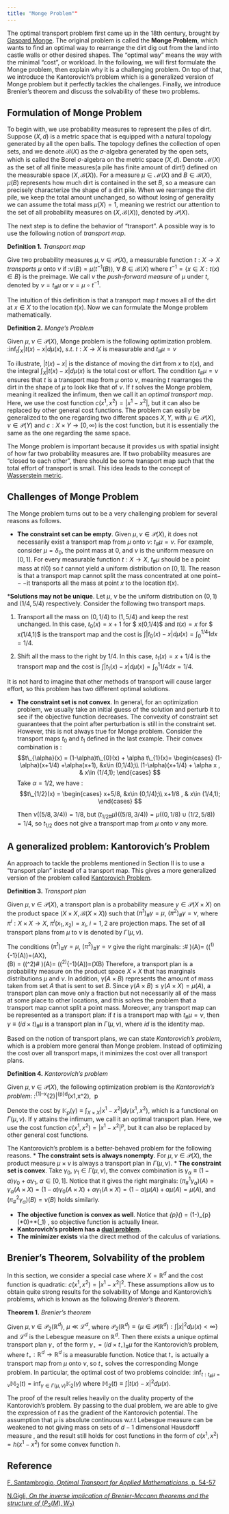 ```yaml
---
title: "Monge Problem""
---
```


The optimal transport problem first came up in the 18th century, brought by [Gaspard Monge](https://en.wikipedia.org/wiki/Gaspard_Monge). The original problem is called the **Monge Problem**, which wants to find an optimal way to rearrange the dirt dig out from the land into castle walls or other desired shapes. The "optimal way" means the way with the minimal "cost", or workload. In the following, we will first formulate the Monge problem, then explain why it is a challenging problem. On top of that, we introduce the Kantorovich's problem which is a generalized version of Monge problem but it perfectly tackles the challenges. Finally, we introduce Brenier's theorem and discuss the solvability of these two problems.

## Formulation of Monge Problem

To begin with, we use probability measures to represent the piles of dirt. Suppose $(X,d)$ is a metric space that is equipped with a natural topology generated by all the open balls. The topology defines the collection of open sets, and we denote $\mathcal{B}(X)$ as the $\sigma$-algebra generated by the open sets, which is called the Borel $\sigma$-algebra on the metric space $(X,d)$. Denote $\mathcal{M}(X)$ as the set of all finite measures(a pile has finite amount of dirt!) defined on the measurable space $(X,\mathcal{B}(X))$. For a measure $\mu\in\mathcal{M}(X)$ and $B\in\mathcal{B}(X)$, $\mu(B)$ represents how much dirt is contained in the set $B$, so a measure can precisely characterize the shape of a dirt pile. When we rearrange the dirt pile, we keep the total amount unchanged, so without losing of generality we can assume the total mass $\mu(X)=1$, meaning we restrict our attention to the set of all probability measures on $(X,\mathcal{B}(X))$, denoted by $\mathcal{P}(X)$.

The next step is to define the behavior of "transport". A possible way is to use the following notion of *transport map*.

**Definition 1.** *Transport map*

Give two probability measures $\mu,\nu\in\mathcal{P}(X)$, a measurable function $t:X\rightarrow X$ *transports* $\mu$ onto $\nu$ if :$\nu(B) = \mu(t^{-1}(B)),\ \forall \ B\in\mathcal{B}(X)$ where $t^{-1} = \{x\in X: t(x)\in B\}$ is the preimage. We call $\nu$ the *push-forward measure* of $\mu$ under $t$, denoted by $\nu = t_\# \mu$ or $\nu = \mu\circ t^{-1}$.

The intuition of this definition is that a transport map $t$ moves all of the dirt at $x\in X$ to the location $t(x)$. Now we can formulate the Monge problem mathematically.

**Definition 2.** *Monge's Problem*

Given $\mu,\nu\in\mathcal{P}(X)$, Monge problem is the following optimization problem. :$\inf_{t} \int_{X}|t(x)-x|d\mu(x), \ s.t. \ t:X\rightarrow X \ \text{is measurable and  }t_{\#}\mu = \nu$

To illustrate, $|t(x)-x|$ is the distance of moving the dirt from $x$ to $t(x)$, and the integral $\int_{X}|t(x)-x|d\mu(x)$ is the total cost or effort. The condition $t_{\#}\mu =\nu$ ensures that $t$ is a transport map from $\mu$ onto $\nu$, meaning $t$ rearranges the dirt in the shape of $\mu$ to look like that of $\nu$. If $t$ solves the Monge problem, meaning it realized the infimum, then we call it an *optimal transport map*. Here, we use the cost function $c(x^1,x^2)=|x^1-x^2|$, but it can also be replaced by other general cost functions. The problem can easily be generalized to the one regarding two different spaces $X,Y$, with $\mu\in\mathcal{P}(X)$, $\nu\in\mathcal{P}(Y)$ and $c:X\times Y\rightarrow[0,\infty)$ is the cost function, but it is essentially the same as the one regarding the same space.

The Monge problem is important because it provides us with spatial insight of how far two probability measures are. If two probability measures are "closed to each other", there should be some transport map such that the total effort of transport is small. This idea leads to the concept of [Wasserstein metric](http://34.106.105.83/wiki/1-Wasserstein_metric_and_generalizations).

## Challenges of Monge Problem

The Monge problem turns out to be a very challenging problem for several reasons as follows.

-   **The constraint set can be empty**. Given $\mu,\nu\in\mathcal{P}(X)$, it does not necessarily exist a transport map from $\mu$ onto $\nu$: $t_{\#}\mu=\nu$. For example, consider $\mu=\delta_{0}$, the point mass at $0$, and $\nu$ is the uniform measure on $[0,1]$. For every measurable function $t:X\rightarrow X$, $t_{\#}\mu$ should be a point mass at $t(0)$ so $t$ cannot yield a uniform distribution on $[0,1]$. The reason is that a transport map cannot split the mass concentrated at one point$---$it transports all the mass at point $x$ to the location $t(x)$.

\***Solutions may not be unique**. Let $\mu$, $\nu$ be the uniform distribution on $(0,1)$ and $(1/4,5/4)$ respectively. Consider the following two transport maps.

1.  Transport all the mass on $(0,1/4)$ to $(1,5/4)$ and keep the rest unchanged. In this case, $t_0(x) = x+1$ for \$ x\in (0,1/4)\$ and $t(x) = x$ for \$ x\in (1/4,1)\$ is the transport map and the cost is $\int|t_0(x)-x|d\mu(x) = \int_{0}^{1/4}1dx=1/4$.

2.  Shift all the mass to the right by $1/4$. In this case, $t_1(x)=x+1/4$ is the transport map and the cost is $\int |t_1(x)-x|d\mu(x) = \int_{0}^{1}1/4 dx = 1/4$.

It is not hard to imagine that other methods of transport will cause larger effort, so this problem has two different optimal solutions.

-   **The constraint set is not convex**. In general, for an optimization problem, we usually take an initial guess of the solution and perturb it to see if the objective function decreases. The convexity of constraint set guarantees that the point after perturbation is still in the constraint set. However, this is not always true for Monge problem. Consider the transport maps $t_{0}$ and $t_1$ defined in the last example. Their convex combination is : $$t\_{\alpha}(x) = (1-\alpha)t\_{0}(x) + \alpha t\_{1}(x)=
    \begin{cases}
    (1-\alpha)(x+1/4) +\alpha(x+1), &x\in (0,1/4);\\
    (1-\alpha)(x+1/4) + \alpha x , & x\in (1/4,1);
    \end{cases}
    $$ Take $\alpha = 1/2$, we have : $$t\_{1/2}(x) = 
    \begin{cases}
    x+5/8, &x\in (0,1/4);\\
    x+1/8 , & x\in (1/4,1);
    \end{cases}
    $$

    Then $\nu((5/8,3/4))= 1/8$, but $(t_{{1/2}\#}\mu)((5/8,3/4)) = \mu((0,1/8)\cup(1/2,5/8))=1/4$, so $t_{1/2}$ does not give a transport map from $\mu$ onto $\nu$ any more.

## A generalized problem: Kantorovich's Problem

An approach to tackle the problems mentioned in Section II is to use a "transport plan" instead of a transport map. This gives a more generalized version of the problem called [Kantorovich Problem](http://34.106.105.83/wiki/Kantorovich_Problem).

**Definition 3.** *Transport plan*

Given $\mu,\nu\in\mathcal{P}(X)$, a transport plan is a probability measure $\gamma\in \mathcal{P}(X\times X)$ on the product space $(X\times X,\mathcal{B}(X\times X))$ such that $(\pi^{1})_{\#} \gamma = \mu$, $(\pi^{2})_{\#}\gamma = \nu$, where $\pi^{i}:X\times X\rightarrow X$, $\pi^{i}(x_1,x_2)=x_i$, $i =1,2$ are projection maps. The set of all transport plans from $\mu$ to $\nu$ is denoted by $\Gamma(\mu,\nu)$.

The conditions $(\pi^{1})_{\#} \gamma = \mu$, $(\pi^{2})_{\#}\gamma = \nu$ give the right marginals: :<math> \mu(A) = ((\pi\^1)*\#* \gamma)(A)= \gamma((\pi^1)^{-1}(A))=\gamma(A\times X),\
\nu(B) = ((\pi\^2)# \gamma)(A)= \gamma((\pi^2)^{-1}(A))=\gamma(X\times B) </math> Therefore, a transport plan is a probability measure on the product space $X\times X$ that has marginals distributions $\mu$ and $\nu$. In addition, $\gamma(A\times B)$ represents the amount of mass taken from set $A$ that is sent to set $B$. Since $\gamma(A\times B)\leq \gamma(A\times X)=\mu(A)$, a transport plan can move only a fraction but not necessarily all of the mass at some place to other locations, and this solves the problem that a transport map cannot split a point mass. Moreover, any transport map can be represented as a transport plan: if $t$ is a transport map with $t_{\#}\mu=\nu$, then $\gamma\equiv(id\times t)_{\#}\mu$ is a transport plan in $\Gamma(\mu,\nu)$, where $id$ is the identity map.

Based on the notion of transport plans, we can state *Kantorovich's problem*, which is a problem more general than Monge problem. Instead of optimizing the cost over all transport maps, it minimizes the cost over all transport plans.

**Definition 4.** *Kantorovich's problem*

Given $\mu,\nu\in\mathcal{P}(X)$, the following optimization problem is the *Kantorovich's problem*: :<math> \inf\*{\*\\gamma: \\gamma\\in\\Gamma(\\mu,\\nu)}\\int{X\\times X}\|x^{1}-x^{2}\|^{p}d^\gamma(x1,x\^2),  p\geq 1 </math>

Denote the cost by $\mathbb{K}_{p}(\gamma)\equiv \int_{X\times X}|x^1-x^2|d\gamma(x^1,x^2)$, which is a functional on $\Gamma(\mu,\nu)$. If $\gamma$ attains the infimum, we call it an optimal transport plan. Here, we use the cost function $c(x^1,x^2)=|x^1-x^2|^p$, but it can also be replaced by other general cost functions.

The Kantorovich's problem is a better-behaved problem for the following reasons. \* **The constraint sets is always nonempty**. For $\mu,\nu\in\mathcal{P}(X)$, the product measure $\mu\times \nu$ is always a transport plan in $\Gamma(\mu,\nu)$. \* **The constraint set is convex**. Take $\gamma_{0}$, $\gamma_{1}\in\Gamma(\mu,\nu)$, the convex combination is $\gamma_{\alpha} \equiv (1-\alpha)\gamma_{0}+ \alpha \gamma_{1} ,\ \alpha\in [0,1]$. Notice that it gives the right marginals: $(\pi^{1}_{\#}\gamma_{\alpha})(A)=\gamma_{\alpha}(A\times X)=(1-\alpha)\gamma_{0}(A\times X)+\alpha\gamma_{1}(A\times X)=(1-\alpha)\mu(A)+\alpha\mu(A)=\mu(A)$, and $(\pi^{2}_{\#}\gamma_{\alpha})(B)=\nu(B)$ holds similarly.

-   **The objective function is convex as well**. Notice that <math> \mathbb{K}*{p}(*\gamma{\alpha}) = (1-\alpha)\mathbb{K}\_{p}(\gamma\*0)+\*\alpha\mathbb{K}{p}(\gamma\_1) </math>, so objective function is actually linear.
-   **Kantorovich's problem has a [dual problem](http://34.106.105.83/wiki/Kantorovich_Dual_Problem_(for_general_costs))**.
-   **The minimizer exists** via the direct method of the calculus of variations.

## Brenier's Theorem, Solvability of the problem

In this section, we consider a special case where $X=\mathbb{R}^d$ and the cost function is quadratic: $c(x^1,x^2)=|x^1-x^2|^2$. These assumptions allow us to obtain quite strong results for the solvability of Monge and Kantorovich's problems, which is known as the following *Brenier's theorem*.

**Theorem 1.** *Brenier's theorem*

Given $\mu,\nu\in\mathcal{P}_{2}(\mathbb{R}^d)$, $\mu\ll\mathcal{L}^d$, where $\mathcal{P}_{2}(\mathbb{R}^d)\equiv\{\mu\in\mathcal{P}(\mathbb{R}^{d}):\int |x|^2 d\mu(x)<\infty\}$ and $\mathcal{L}^d$ is the Lebesgue measure on $\mathbb{R}^d$. Then there exists a unique optimal transport plan $\gamma_{\star}$ of the form $\gamma_{\star} = (id \times t_{\star})_{\#}\mu$ for the Kantorovich's problem, where $t_{\star}:\mathbb{R}^d\rightarrow\mathbb{R}^d$ is a measurable function. Notice that $t_{\star}$ is actually a transport map from $\mu$ onto $\nu$, so $t_{\star}$ solves the corresponding Monge problem. In particular, the optimal cost of two problems coincide: :$\inf_{t:t_{\#}\mu=\nu}\mathbb{M}_{2}(t)=\inf_{\gamma\in\Gamma(\mu,\nu)}\mathbb{K}_{2}(\gamma)$ where $\mathbb{M}_{2}(t)\equiv \int |t(x)-x|^2 d\mu(x)$.

The proof of the result relies heavily on the duality property of the Kantorovich's problem. By passing to the dual problem, we are able to give the expression of $t$ as the gradient of the Kantorovich potential<ref name="Santambrogio" />. The assumption that $\mu$ is absolute continuous w.r.t Lebesgue measure can be weakened to not giving mass on sets of $d-1$ dimensional Hausdorff measure <ref name="Gigli inverse" />, and the result still holds for cost functions in the form of $c(x^1,x^2)=h(x^1-x^2)$ for some convex function $h$.

## Reference

<references>

<ref name="Santambrogio">[F. Santambrogio, *Optimal Transport for Applied Mathematicians*, p. 54-57](https://link.springer.com/book/10.1007/978-3-319-20828-2)</ref>

<ref name="Gigli inverse">[N.Gigli, *On the inverse implication of Brenier-Mccann theorems and the structure of* $(P_2(M),W_2)$](https://www.intlpress.com/site/pub/pages/journals/items/maa/content/vols/0018/0002/a001/)</ref>

</references>
